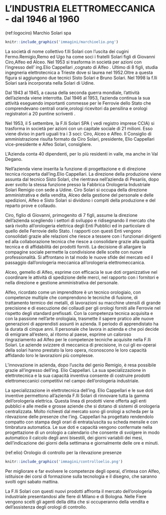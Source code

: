 #  L'INDUSTRIA ELETTROMECCANICA - dal 1946 al 1960


(ref:logociro) Marchio Solari spa

```r
knitr::include_graphics('immagini/marchioelio.png')
```



La società di nome collettivo f.lli Solari con l'uscita dei cugini Fermo.Remigio,Remo ed Ugo ha come soci i fratelli Solari figli di Giovanni Ciro,Alfeo ed Alceo. Nel 1953 si trasforma in società per azioni con l'ingresso dell' ing.Elio Cappellari ,cognato di Alfeo . Ultimo di 8 figli, studia ingegneria elettrotecnica a Trieste dove si laurea nel 1952.Oltre a questa figura si aggiungono due tecnici Sisto Solari e Bruno Solari.
Nel 1998 la f.lli Solari sarà incorporata nella Solari di Udine.

Dal 1943 al 1945, a causa della seconda guerra mondiale, l’attività dell’azienda viene interrotta.
Dal 1946 al 1953,  l’azienda continua la sua attività eseguendo importanti commesse per le Ferrovie dello Stato che comprendevano centrali orarie,orologi ricevitori da pensilina e orologi registratori a 20 puntine scriventi . 

Nel 1953, il 5 settembre,  la F.lli Solari SPA ( vedi registro imprese CCIA) si trasforma in società per azioni con un capitale sociale di 21 milioni. Esso viene diviso in parti uguali tra i 3 soci: Ciro, Alceo e Alfeo.
Il Consiglio di amministrazione risulta formato da Ciro Solari, presidente,  Elio Cappellari vice-presidente e Alfeo Solari, consigliere. 

L’Azienda conta  40 dipendenti, per lo più residenti in valle, ma anche in Val Degano.

Nell'azienda viene inserita la funzione di progettazione e di direzione tecnica ricoperta dall'ing.Elio Cappellari. La direzione della produzione viene assunta dal tecnico Sisto Solari, che rientrava nell'azienda di Pesariis, dopo aver svolto la stessa funzione presso la Fabbrica Orologeria Industriale Solari Remigio con sede a Udine.
Ciro Solari si occupa della direzione amministrativa e della vendita, Alceo della gestione del personale e delle spedizioni, Alfeo e Sisto Solari si dividono i compiti della produzione e del reparto prove e collaudo.

Ciro, figlio di Giovanni,  primogenito di 7 figli, assume la direzione dell'azienda scegliendo i settori di sviluppo e ridisegnando il mercato che
sarà rivolto all'orologeria elettrica degli Enti Pubblici ed in particolare di quello delle Ferrovie dello Stato. 
I rapporti con questi Enti vengono consolidati grazie alle relazioni che riesce a tessere con i funzionari dirigenti ed alla collaborazione tecnica che riesce a consolidare grazie alla qualità tecnica e di affidabilità dei prodotti forniti.
La decisione di allargare la compagine sociale permette la condivisione delle scelte con nuove professionalità. Si affrontano in tal modo  le nuove sfide del mercato ed il passaggio dall'orologeria meccanica all'orologeria elettromeccanica.

Alceo, gemello di Alfeo, esprime con efficacia le sue doti organizzative nel coordinare le attività di spedizione delle merci, nel rapporto con i fornitori e nella direzione e gestione amministrativa del personale.

Alfeo, ricordato come un imprenditore è un tecnico orologiaio, con competenze multiple che comprendono le tecniche di fusione, di trattamento termico dei metalli, di lavorazioni su macchine utensili di grande precisione e di esecuzione dei collaudi per gli orologi forniti alle Ferrovie nel rispetto degli standard prefissati.
 Con la competenza tecnica acquisita e con la passione nell’arte orologiaia, trasmette il sapere pratico  alle nuove generazioni di apprendisti assunti in azienda. Il periodo di apprendistato ha la durata di cinque anni. Il personale che lavora in azienda e che poi decide di emigrare all’estero, al ritorno al paese, esprime un caloroso ringraziamento ad Alfeo per le competenze tecniche acquisite nella F.lli Solari. Le aziende svizzere di meccanica di precisione, in cui gli ex-operai della solari hanno prestato la loro opera, riconoscono le loro capacità affidando loro le lavorazioni più complesse. 

L’innovazione in azienda, dopo l’uscita del genio Remigio, è resa possibile grazie all’ingresso dell’ing. Elio Cappellari. La sua specializzazione in elettrotecnica e la sua capacità inventiva consente di costruire prodotti elettromeccanici competitivi nel campo dell’orologeria industriale.

La specializzazione in elettrotecnica dell'ing. Elio Cappellari e le sue doti inventive permettono all'azienda F.lli Solari di rinnovare tutta la gamma dell'orologeria elettrica. Questa linea di prodotti viene offerta agli enti pubblici e alle medie e grosse aziende che si dotano di sistemi di orologeria centralizzata.
 Molto richiesti dal mercato sono gli orologi a scheda per la rilevazione delle presenze che l'ing. Cappellari ha progettato rendendolo compatto con stampa degli orari di entrata/uscita  su scheda mensile e con timbratura automatica.
Le sue doti e capacità vengono confermate nella progettazione di un orologio a calendario che consente di svolgere in modo automatico il calcolo degli anni bisestili, dei giorni variabili dei mesi, dell’indicazione dei giorni della settimana e giornalmente delle ore e  minuti.








(ref:elio) Orologio di controllo per la rilevazione presenze

```r
knitr::include_graphics('immagini/controlloelio.png')
```








Per migliorare e far evolvere le competenze degli operai, d’intesa con Alfeo, istituisce dei corsi di formazione sulla tecnologia e il disegno,  che saranno svolti ogni sabato mattina.

La F.lli Solari con questi nuovi prodotti affronta il mercato dell’orologeria industriale presentandosi alle fiere di Milano e di Bologna. Nelle Fiere vengono scelti gli agenti della ditta che si occuperanno della vendita e dell’assistenza degli orologi di controllo.




